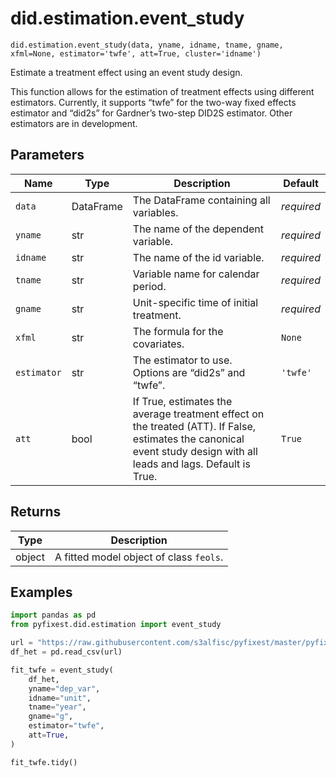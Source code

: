 # did.estimation.event_study { #pyfixest.did.estimation.event_study }

`did.estimation.event_study(data, yname, idname, tname, gname, xfml=None, estimator='twfe', att=True, cluster='idname')`

Estimate a treatment effect using an event study design.

This function allows for the estimation of treatment effects using different estimators.
Currently, it supports "twfe" for the two-way fixed effects estimator and "did2s" for Gardner's two-step DID2S estimator.
Other estimators are in development.

## Parameters

| Name        | Type      | Description                                                                                                                                                          | Default    |
|-------------|-----------|----------------------------------------------------------------------------------------------------------------------------------------------------------------------|------------|
| `data`      | DataFrame | The DataFrame containing all variables.                                                                                                                              | _required_ |
| `yname`     | str       | The name of the dependent variable.                                                                                                                                  | _required_ |
| `idname`    | str       | The name of the id variable.                                                                                                                                         | _required_ |
| `tname`     | str       | Variable name for calendar period.                                                                                                                                   | _required_ |
| `gname`     | str       | Unit-specific time of initial treatment.                                                                                                                             | _required_ |
| `xfml`      | str       | The formula for the covariates.                                                                                                                                      | `None`     |
| `estimator` | str       | The estimator to use. Options are "did2s" and "twfe".                                                                                                                | `'twfe'`   |
| `att`       | bool      | If True, estimates the average treatment effect on the treated (ATT). If False, estimates the canonical event study design with all leads and lags. Default is True. | `True`     |

## Returns

| Type   | Description                             |
|--------|-----------------------------------------|
| object | A fitted model object of class `feols`. |

## Examples

```python
import pandas as pd
from pyfixest.did.estimation import event_study

url = "https://raw.githubusercontent.com/s3alfisc/pyfixest/master/pyfixest/did/data/df_het.csv"
df_het = pd.read_csv(url)

fit_twfe = event_study(
    df_het,
    yname="dep_var",
    idname="unit",
    tname="year",
    gname="g",
    estimator="twfe",
    att=True,
)

fit_twfe.tidy()
```